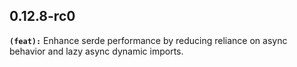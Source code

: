 ## 0.12.8-rc0
**`(feat):`** Enhance serde performance by reducing reliance on async behavior and lazy async dynamic imports.

